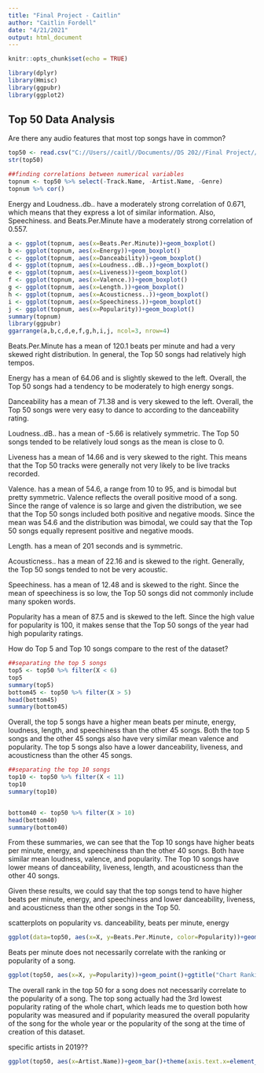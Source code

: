 ```yaml
---
title: "Final Project - Caitlin"
author: "Caitlin Fordell"
date: "4/21/2021"
output: html_document
---
```


```r
knitr::opts_chunk$set(echo = TRUE)
```

```r
library(dplyr)
library(Hmisc)
library(ggpubr)
library(ggplot2)
```


## Top 50 Data Analysis
Are there any audio features that most top songs have in common?

```r
top50 <- read.csv("C://Users//caitl//Documents//DS 202//Final Project//top50.csv")
str(top50)

##finding correlations between numerical variables
topnum <- top50 %>% select(-Track.Name, -Artist.Name, -Genre) 
topnum %>% cor()
```

Energy and Loudness..db.. have a moderately strong correlation of 0.671, which means that they express a lot of similar information. Also, Speechiness. and Beats.Per.Minute have a moderately strong correlation of 0.557. 

```r
a <- ggplot(topnum, aes(x=Beats.Per.Minute))+geom_boxplot()  
b <- ggplot(topnum, aes(x=Energy))+geom_boxplot()
c <- ggplot(topnum, aes(x=Danceability))+geom_boxplot()
d <- ggplot(topnum, aes(x=Loudness..dB..))+geom_boxplot()
e <- ggplot(topnum, aes(x=Liveness))+geom_boxplot()
f <- ggplot(topnum, aes(x=Valence.))+geom_boxplot()
g <- ggplot(topnum, aes(x=Length.))+geom_boxplot()
h <- ggplot(topnum, aes(x=Acousticness..))+geom_boxplot()
i <- ggplot(topnum, aes(x=Speechiness.))+geom_boxplot()
j <- ggplot(topnum, aes(x=Popularity))+geom_boxplot()
summary(topnum)
library(ggpubr)
ggarrange(a,b,c,d,e,f,g,h,i,j, ncol=3, nrow=4)
```

Beats.Per.Minute has a mean of 120.1 beats per minute and had a very skewed right distribution. In general, the Top 50 songs had relatively high tempos.

Energy has a mean of 64.06 and is slightly skewed to the left. Overall, the Top 50 songs had a tendency to be moderately to high energy songs. 

Danceability has a mean of 71.38 and is very skewed to the left. Overall, the Top 50 songs were very easy to dance to according to the danceability rating. 

Loudness..dB.. has a mean of -5.66 is relatively symmetric. The Top 50 songs tended to be relatively loud songs as the mean is close to 0. 

Liveness has a mean of 14.66 and is very skewed to the right. This means that the Top 50 tracks were generally not very likely to be live tracks recorded.

Valence. has a mean of 54.6, a range from 10 to 95, and is bimodal but pretty symmetric. Valence reflects the overall positive mood of a song. Since the range of valence is so large and given the distribution, we see that the Top 50 songs included both positive and negative moods. Since the mean was 54.6 and the distribution was bimodal, we could say that the Top 50 songs equally represent positive and negative moods.

Length. has a mean of 201 seconds and is symmetric.

Acousticness.. has a mean of 22.16 and is skewed to the right. Generally, the Top 50 songs tended to not be very acoustic.

Speechiness. has a mean of 12.48 and is skewed to the right. Since the mean of speechiness is so low, the Top 50 songs did not commonly include many spoken words.

Popularity has a mean of 87.5 and is skewed to the left. Since the high value for popularity is 100, it makes sense that the Top 50 songs of the year had high popularity ratings.


How do Top 5 and Top 10 songs compare to the rest of the dataset?
```r
##separating the top 5 songs
top5 <- top50 %>% filter(X < 6)
top5
summary(top5)
bottom45 <- top50 %>% filter(X > 5)
head(bottom45)
summary(bottom45)

```

Overall, the top 5 songs have a higher mean beats per minute, energy, loudness, length, and speechiness than the other 45 songs. Both the top 5 songs and the other 45 songs also have very similar mean valence and popularity. The top 5 songs also have a lower danceability, liveness, and acousticness than the other 45 songs.

```r
##separating the top 10 songs
top10 <- top50 %>% filter(X < 11)
top10
summary(top10)


bottom40 <- top50 %>% filter(X > 10)
head(bottom40)
summary(bottom40)
```

From these summaries, we can see that the Top 10 songs have higher beats per minute, energy, and speechiness than the other 40 songs. Both have similar mean loudness, valence, and popularity. The Top 10 songs have lower means of danceability, liveness, length, and acousticness than the other 40 songs.  

Given these results, we could say that the top songs tend to have higher beats per minute, energy, and speechiness and lower danceability, liveness, and acousticness than the other songs in the Top 50.

scatterplots on popularity vs. danceability, beats per minute, energy
```r
ggplot(data=top50, aes(x=X, y=Beats.Per.Minute, color=Popularity))+geom_point()+xlab("Chart Ranking")+ylab("Beats Per Minute")+ggtitle("Ranking vs. Beats Per Minute by Popularity")
```

Beats per minute does not necessarily correlate with the ranking or popularity of a song. 

```r
ggplot(top50, aes(x=X, y=Popularity))+geom_point()+ggtitle("Chart Ranking vs. Popularity")+xlab("Chart Ranking")
```

The overall rank in the top 50 for a song does not necessarily correlate to the popularity of a song. The top song actually had the 3rd lowest popularity rating of the whole chart, which leads me to question both how popularity was measured and if popularity measured the overall popularity of the song for the whole year or the popularity of the song at the time of creation of this dataset.

specific artists in 2019??
```r
ggplot(top50, aes(x=Artist.Name))+geom_bar()+theme(axis.text.x=element_text(angle=90,vjust = 0.5, hjust=1))
```


